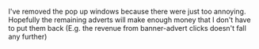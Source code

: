 {{Update|date = 24 May 2001}}

I've removed the pop up windows because there were just too annoying. Hopefully the remaining adverts will make enough money that I don't have to put them back (E.g. the revenue from banner-advert clicks doesn't fall any further)

[[Category:Updates|{{PAGENAME}}]]
